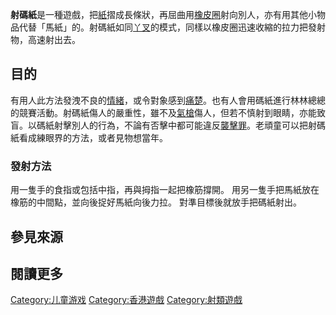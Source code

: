 '''射碼紙'''是一種遊戲，把[[紙|紙]]摺成長條狀，再屈曲用[[橡皮圈|橡皮圈]]射向別人，亦有用其他小物品代替「馬紙」的。射碼紙如同[[丫叉|丫叉]]的模式，同樣以橡皮圈迅速收縮的拉力把發射物，高速射出去。

==目的==
有用人此方法發洩不良的[[情緒|情緒]]，或令對象感到[[痛楚|痛楚]]。也有人會用碼紙進行林林總總的競賽活動。射碼紙傷人的嚴重性，雖不及[[氣槍|氣槍]]傷人，但若不慎射到眼睛，亦能致盲。以碼紙射擊別人的行為，不論有否擊中都可能違反[[襲擊罪|襲擊罪]]。老頑童可以把射碼紙看成練眼界的方法，或者見物想當年。

===發射方法===
用一隻手的食指或包括中指，再與拇指一起把橡筋撐開。
用另一隻手把馬紙放在橡筋的中間點，並向後捉好馬紙向後力拉。
對準目標後就放手把碼紙射出。

==參見來源==
{{Reflist}}

==閱讀更多==
{{culture-stub}}
[[Category:儿童游戏|Category:儿童游戏]]
[[Category:香港遊戲|Category:香港遊戲]]
[[Category:射類遊戲|Category:射類遊戲]]